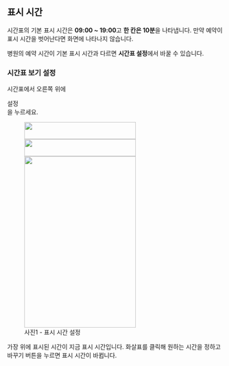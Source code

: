 
## 표시 시간

시간표의 기본 표시 시간은 **09:00 ~ 19:00**고 **한 칸은 10분**을 나타냅니다. 만약 예약이 표시 시간을 벗어난다면 화면에 나타나지 않습니다.

병원의 예약 시간이 기본 표시 시간과 다르면 **시간표 설정**에서 바꿀 수 있습니다.

### 시간표 보기 설정

시간표에서 오른쪽 위에 <div className="inline-flex w-fit items-center rounded-md border px-1 shadow-md"><CogSixTooth />설정</div>을 누르세요.

<figure className="flex flex-col items-center justify-center">
  <div className="rounded-md border bg-black/50 py-10 px-4">
    <div className="mb-1 rounded-md border-4 border-dotted border-red-500 bg-white px-10">
      <img
        src={img1}
        className="mdx-img mx-auto my-0"
        width="260"
        height="40"
      />
    </div>
    <img
      src={img2}
      className="mdx-img mx-auto my-0 brightness-50"
      width="260"
      height="40"
    />
    <img
      src={img3}
      className="mdx-img mx-auto my-0 brightness-50"
      width="260"
      height="400"
    />
  </div>
  <figcaption>사진1 - 표시 시간 설정</figcaption>
</figure>

가장 위에 표시된 시간이 지금 표시 시간입니다. 화살표를 클릭해 원하는 시간을 정하고
바꾸기 버튼을 누르면 표시 시간이 바뀝니다.
